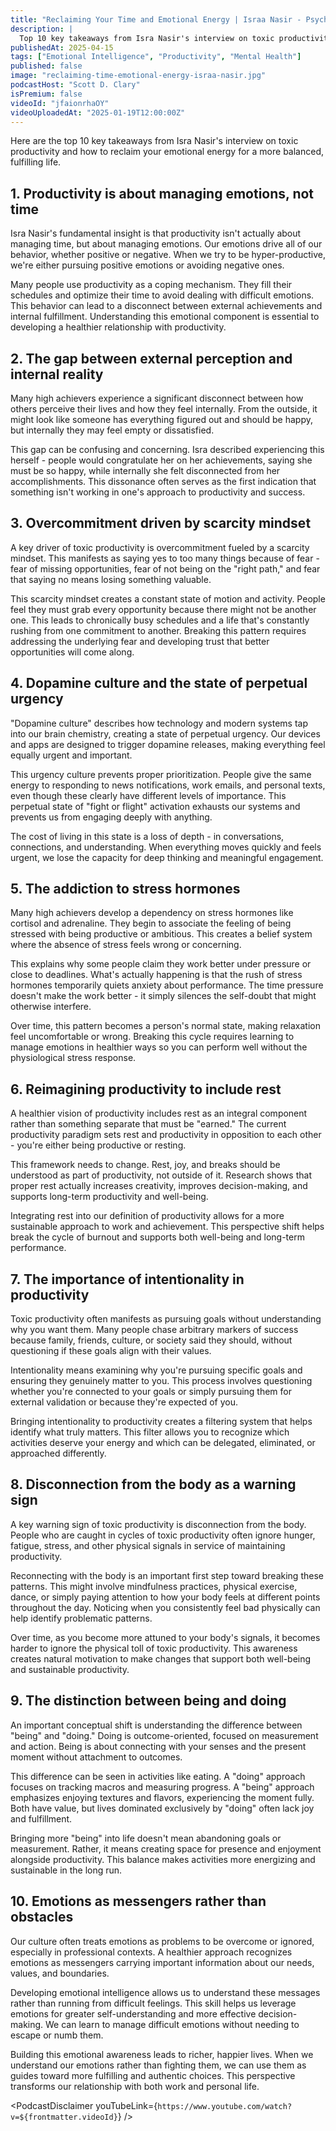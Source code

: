 ```yaml
---
title: "Reclaiming Your Time and Emotional Energy | Israa Nasir - Psychotherapist, Speaker & Entrepreneur"
description: |
  Top 10 key takeaways from Isra Nasir's interview on toxic productivity and how to reclaim your emotional energy for a more balanced, fulfilling life.
publishedAt: 2025-04-15
tags: ["Emotional Intelligence", "Productivity", "Mental Health"]
published: false
image: "reclaiming-time-emotional-energy-israa-nasir.jpg"
podcastHost: "Scott D. Clary"
isPremium: false
videoId: "jfaionrhaOY"
videoUploadedAt: "2025-01-19T12:00:00Z"
---
```



<PodcastSummaryPageLayout frontmatter={frontmatter}>

Here are the top 10 key takeaways from Isra Nasir's interview on toxic productivity and how to reclaim your emotional energy for a more balanced, fulfilling life.

## 1. Productivity is about managing emotions, not time

Isra Nasir's fundamental insight is that productivity isn't actually about managing time, but about managing emotions. Our emotions drive all of our behavior, whether positive or negative. When we try to be hyper-productive, we're either pursuing positive emotions or avoiding negative ones.

Many people use productivity as a coping mechanism. They fill their schedules and optimize their time to avoid dealing with difficult emotions. This behavior can lead to a disconnect between external achievements and internal fulfillment. Understanding this emotional component is essential to developing a healthier relationship with productivity.

## 2. The gap between external perception and internal reality

Many high achievers experience a significant disconnect between how others perceive their lives and how they feel internally. From the outside, it might look like someone has everything figured out and should be happy, but internally they may feel empty or dissatisfied.

This gap can be confusing and concerning. Isra described experiencing this herself - people would congratulate her on her achievements, saying she must be so happy, while internally she felt disconnected from her accomplishments. This dissonance often serves as the first indication that something isn't working in one's approach to productivity and success.

## 3. Overcommitment driven by scarcity mindset

A key driver of toxic productivity is overcommitment fueled by a scarcity mindset. This manifests as saying yes to too many things because of fear - fear of missing opportunities, fear of not being on the "right path," and fear that saying no means losing something valuable.

This scarcity mindset creates a constant state of motion and activity. People feel they must grab every opportunity because there might not be another one. This leads to chronically busy schedules and a life that's constantly rushing from one commitment to another. Breaking this pattern requires addressing the underlying fear and developing trust that better opportunities will come along.

## 4. Dopamine culture and the state of perpetual urgency

"Dopamine culture" describes how technology and modern systems tap into our brain chemistry, creating a state of perpetual urgency. Our devices and apps are designed to trigger dopamine releases, making everything feel equally urgent and important.

This urgency culture prevents proper prioritization. People give the same energy to responding to news notifications, work emails, and personal texts, even though these clearly have different levels of importance. This perpetual state of "fight or flight" activation exhausts our systems and prevents us from engaging deeply with anything.

The cost of living in this state is a loss of depth - in conversations, connections, and understanding. When everything moves quickly and feels urgent, we lose the capacity for deep thinking and meaningful engagement.

## 5. The addiction to stress hormones

Many high achievers develop a dependency on stress hormones like cortisol and adrenaline. They begin to associate the feeling of being stressed with being productive or ambitious. This creates a belief system where the absence of stress feels wrong or concerning.

This explains why some people claim they work better under pressure or close to deadlines. What's actually happening is that the rush of stress hormones temporarily quiets anxiety about performance. The time pressure doesn't make the work better - it simply silences the self-doubt that might otherwise interfere.

Over time, this pattern becomes a person's normal state, making relaxation feel uncomfortable or wrong. Breaking this cycle requires learning to manage emotions in healthier ways so you can perform well without the physiological stress response.

## 6. Reimagining productivity to include rest

A healthier vision of productivity includes rest as an integral component rather than something separate that must be "earned." The current productivity paradigm sets rest and productivity in opposition to each other - you're either being productive or resting.

This framework needs to change. Rest, joy, and breaks should be understood as part of productivity, not outside of it. Research shows that proper rest actually increases creativity, improves decision-making, and supports long-term productivity and well-being.

Integrating rest into our definition of productivity allows for a more sustainable approach to work and achievement. This perspective shift helps break the cycle of burnout and supports both well-being and long-term performance.

## 7. The importance of intentionality in productivity

Toxic productivity often manifests as pursuing goals without understanding why you want them. Many people chase arbitrary markers of success because family, friends, culture, or society said they should, without questioning if these goals align with their values.

Intentionality means examining why you're pursuing specific goals and ensuring they genuinely matter to you. This process involves questioning whether you're connected to your goals or simply pursuing them for external validation or because they're expected of you.

Bringing intentionality to productivity creates a filtering system that helps identify what truly matters. This filter allows you to recognize which activities deserve your energy and which can be delegated, eliminated, or approached differently.

## 8. Disconnection from the body as a warning sign

A key warning sign of toxic productivity is disconnection from the body. People who are caught in cycles of toxic productivity often ignore hunger, fatigue, stress, and other physical signals in service of maintaining productivity.

Reconnecting with the body is an important first step toward breaking these patterns. This might involve mindfulness practices, physical exercise, dance, or simply paying attention to how your body feels at different points throughout the day. Noticing when you consistently feel bad physically can help identify problematic patterns.

Over time, as you become more attuned to your body's signals, it becomes harder to ignore the physical toll of toxic productivity. This awareness creates natural motivation to make changes that support both well-being and sustainable productivity.

## 9. The distinction between being and doing

An important conceptual shift is understanding the difference between "being" and "doing." Doing is outcome-oriented, focused on measurement and action. Being is about connecting with your senses and the present moment without attachment to outcomes.

This difference can be seen in activities like eating. A "doing" approach focuses on tracking macros and measuring progress. A "being" approach emphasizes enjoying textures and flavors, experiencing the moment fully. Both have value, but lives dominated exclusively by "doing" often lack joy and fulfillment.

Bringing more "being" into life doesn't mean abandoning goals or measurement. Rather, it means creating space for presence and enjoyment alongside productivity. This balance makes activities more energizing and sustainable in the long run.

## 10. Emotions as messengers rather than obstacles

Our culture often treats emotions as problems to be overcome or ignored, especially in professional contexts. A healthier approach recognizes emotions as messengers carrying important information about our needs, values, and boundaries.

Developing emotional intelligence allows us to understand these messages rather than running from difficult feelings. This skill helps us leverage emotions for greater self-understanding and more effective decision-making. We can learn to manage difficult emotions without needing to escape or numb them.

Building this emotional awareness leads to richer, happier lives. When we understand our emotions rather than fighting them, we can use them as guides toward more fulfilling and authentic choices. This perspective transforms our relationship with both work and personal life.

<PodcastDisclaimer
  youTubeLink={`https://www.youtube.com/watch?v=${frontmatter.videoId}`}
/>

</PodcastSummaryPageLayout>
